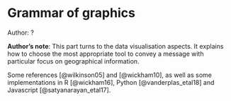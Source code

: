 # Grammar of graphics

::: {.infobox .tip}
Author: ?
:::

::: {.infobox .note}
**Author's note**: This part turns to the data visualisation aspects. It explains how to
choose the most appropriate tool to convey a message with particular
focus on geographical information.

:::

Some references [@wilkinson05] and [@wickham10], as well as some implementations in R [@wickham16],
Python [@vanderplas_etal18] and Javascript [@satyanarayan_etal17].
